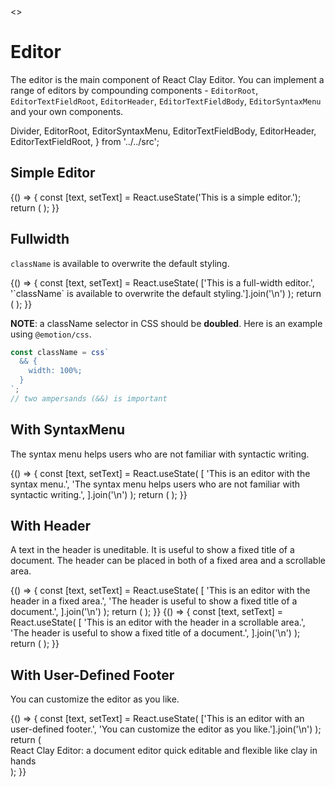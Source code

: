 
<Meta title="Get Started/Editor" />

<Story name="Page">
  <></>
</Story>

# Editor

The editor is the main component of React Clay Editor. You can implement a range of editors by compounding components -
`EditorRoot`, `EditorTextFieldRoot`, `EditorHeader`, `EditorTextFieldBody`, `EditorSyntaxMenu` and your own components.

  Divider,
  EditorRoot,
  EditorSyntaxMenu,
  EditorTextFieldBody,
  EditorHeader,
  EditorTextFieldRoot,
} from '../../src';

## Simple Editor

<Canvas>
  <Story name="Simple Editor">
    {() => {
      const [text, setText] = React.useState('This is a simple editor.');
      return (
        <EditorRoot text={text} setText={setText}>
          <EditorTextFieldRoot>
            <EditorTextFieldBody />
          </EditorTextFieldRoot>
        </EditorRoot>
      );
    }}
  </Story>
</Canvas>

## Fullwidth

`className` is available to overwrite the default styling.

<Canvas>
  <Story name="Fullwidth">
    {() => {
      const [text, setText] = React.useState(
        ['This is a full-width editor.', '`className` is available to overwrite the default styling.'].join('\n')
      );
      return (
        <EditorRoot
          text={text}
          setText={setText}
          className={css`
            && {
              width: 100%;
            }
          `}
        >
          <EditorTextFieldRoot>
            <EditorTextFieldBody />
          </EditorTextFieldRoot>
        </EditorRoot>
      );
    }}
  </Story>
</Canvas>

**NOTE**: a className selector in CSS should be **doubled**. Here is an example using `@emotion/css`.

```ts
const className = css`
  && {
    width: 100%;
  }
`;
// two ampersands (&&) is important
```

## With SyntaxMenu

The syntax menu helps users who are not familiar with syntactic writing.

<Canvas>
  <Story name="With SyntaxMenu">
    {() => {
      const [text, setText] = React.useState(
        [
          'This is an editor with the syntax menu.',
          'The syntax menu helps users who are not familiar with syntactic writing.',
        ].join('\n')
      );
      return (
        <EditorRoot text={text} setText={setText}>
          <EditorSyntaxMenu />
          <Divider />
          <EditorTextFieldRoot>
            <EditorTextFieldBody />
          </EditorTextFieldRoot>
        </EditorRoot>
      );
    }}
  </Story>
</Canvas>

## With Header

A text in the header is uneditable. It is useful to show a fixed title of a document. The header can be placed in both
of a fixed area and a scrollable area.

<Canvas>
  <Story name="With Fixed Header">
    {() => {
      const [text, setText] = React.useState(
        [
          'This is an editor with the header in a fixed area.',
          'The header is useful to show a fixed title of a document.',
        ].join('\n')
      );
      return (
        <EditorRoot text={text} setText={setText}>
          <EditorHeader header="Header in Fixed Area" />
          <EditorTextFieldRoot>
            <EditorTextFieldBody />
          </EditorTextFieldRoot>
        </EditorRoot>
      );
    }}
  </Story>
</Canvas>

<Canvas>
  <Story name="With Scrollable Header">
    {() => {
      const [text, setText] = React.useState(
        [
          'This is an editor with the header in a scrollable area.',
          'The header is useful to show a fixed title of a document.',
        ].join('\n')
      );
      return (
        <EditorRoot text={text} setText={setText}>
          <EditorTextFieldRoot>
            <EditorHeader header="Header in Scrollable Area" />
            <EditorTextFieldBody />
          </EditorTextFieldRoot>
        </EditorRoot>
      );
    }}
  </Story>
</Canvas>

## With User-Defined Footer

You can customize the editor as you like.

<Canvas>
  <Story name="With User Defined Footer">
    {() => {
      const [text, setText] = React.useState(
        ['This is an editor with an user-defined footer.', 'You can customize the editor as you like.'].join('\n')
      );
      return (
        <EditorRoot text={text} setText={setText}>
          <EditorTextFieldRoot>
            <EditorTextFieldBody />
          </EditorTextFieldRoot>
          <Divider />
          <div style={{ textAlign: 'end', fontSize: '0.7rem', color: 'rgba(0, 0, 0, 0.4)' }}>
            React Clay Editor: a document editor quick editable and flexible like clay in hands
          </div>
        </EditorRoot>
      );
    }}
  </Story>
</Canvas>
